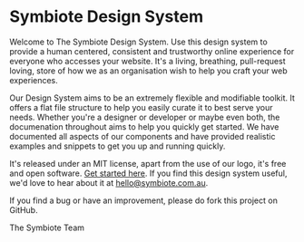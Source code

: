 

<Meta title="Design System/Introduction" />

# Symbiote Design System

Welcome to The Symbiote Design System. Use this design system to provide a human centered, consistent and trustworthy online experience for everyone who accesses your website. It's a living, breathing, pull-request loving, store of how we as an organisation wish to help you craft your web experiences.

Our Design System aims to be an extremely flexible and modifiable toolkit. It offers a flat file structure to help you easily curate it to best serve your needs. Whether you're a designer or developer or maybe even both, the documenation throughout aims to help you quickly get started. We have documented all aspects of our components and have provided realistic examples and snippets to get you up and running quickly.

It's released under an MIT license, apart from the use of our logo, it's free and open software. [Get started here](?path=/story/design-system-getting-started--page). If you find this design system useful, we'd love to hear about it at [hello@symbiote.com.au](mailto:hello@symbiote.com.au?subject=Symbiote%20Human%20Centred%20Design%20System&body=Hi%20Symbiote,).

If you find a bug or have an improvement, please do fork this project on GitHub.

The Symbiote Team



